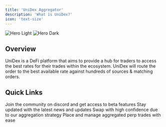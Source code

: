 ```yaml
---
title: 'UniDex Aggregator'
description: 'What is UniDex?'
icon: 'text-size'
---
```


<img
  className="block dark:hidden"
  src="https://mintlify.s3-us-west-1.amazonaws.com/unidex/images/home-featured-image.png"
  alt="Hero Light"
/>
<img
  className="hidden dark:block"
  src="https://mintlify.s3-us-west-1.amazonaws.com/unidex/images/home-featured-image.png"
  alt="Hero Dark"
/>

## Overview

UniDex is a DeFi platform that aims to provide a hub for traders to access the best rates for their trades within the ecosystem. UniDex will route the order to the best available rate against hundreds of sources & matching orders.

## Quick Links

<CardGroup cols={2}>
  <Card
    title="UniDex Discord"
    icon="Discord"
    href="https://discord.gg/unidexexchange"
  >
    Join the community on discord and get access to beta features
  </Card>
  <Card
    title="UniDex Twitter"
    icon="Twitter"
    href="https://x.com/UniDexFinance"
  >
    Stay updated with the latest news and updates
  </Card>
  <Card
    title="Swap App"
    icon="money-bill-wheat"
    href="https://app.unidex.exchange/"
  >
    Swap with high confidence due to our aggregation strategy
  </Card>
  <Card
    title="Perps Trading"
    icon="chart-line"
    href="https://leverage.unidex.exchange/"
  >
    Place and manage aggregated perp trades with ease
  </Card>
</CardGroup>
